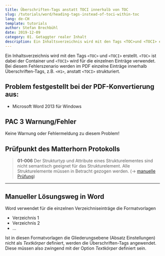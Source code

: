 ```yaml
---
title: Überschriften-Tags anstatt TOCI innerhalb von TOC
slug: /tutorials/word/heading-tags-instead-of-toci-within-toc
lang: de-CH
template: tutorials
author: Stefan Brechbühl
date: 2019-12-09
category: 01. Getaggter realer Inhalt
description: Ein Inhaltsverzeichnis wird mit den Tags <TOC>und <TOCI> erstellt. <TOC> ist dabei der Container und <TOCI> wird für die einzelnen Einträge verwendet. Bei diesem Fehlerszenario werden im PDF einzelne Einträge innerhalb Überschriften-Tags, z.B. <H1>, anstatt <TOCI> strukturiert.
---
```


Ein Inhaltsverzeichnis wird mit den Tags `<TOC>` und `<TOCI>` erstellt. `<TOC>` ist dabei der Container und `<TOCI>` wird für die einzelnen Einträge verwendet. Bei diesem Fehlerszenario werden im PDF einzelne Einträge innerhalb Überschriften-Tags, z.B. `<H1>`, anstatt `<TOCI>` strukturiert.

## Problem festgestellt bei der PDF-Konvertierung aus:

- Microsoft Word 2013 für Windows

## PAC 3 Warnung/Fehler

Keine Warnung oder Fehlermeldung zu diesem Problem!

## Prüfpunkt des Matterhorn Protokolls

> **01-006** Der Strukturtyp und Attribute eines Strukturelementes sind nicht semantisch geeignet für das Strukturelement. Alle Strukturelemente müssen in Betracht gezogen werden. (→ [manuelle Prüfung](/de/glossary/#manuelle-prüfung))

***

## Manueller Lösungsweg in Word

Word verwendet für die einzelnen Verzeichniseinträge die Formatvorlagen

- Verzeichnis 1
- Verzeichnis 2
- …

Ist in diesen Formatvorlagen die Gliederungsebene (Absatz Einstellungen) nicht als *Textkörper* definiert, werden die Überschriften-Tags angewendet. Diese müssen also zwingend mit der Option *Textkörper* definiert sein.
